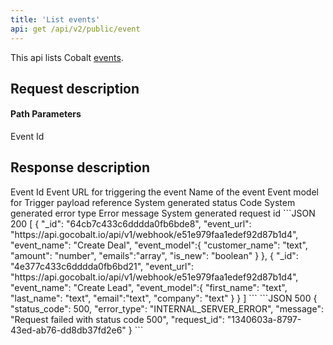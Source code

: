```yaml
---
title: 'List events'
api: get /api/v2/public/event
---
```


This api lists Cobalt [events](https://app.gocobalt.io/your-app#:~:text=Add%20events%20to%20send%20data%20from%20your%20app%20to%20other%20apps). 

## Request description
#### Path Parameters
<ParamField path="event_id" type="string" required>
  Event Id
</ParamField>

## Response description

<Tabs>
  <Tab title="200">
    <ResponseField name="_id" type="string">
      Event Id
    </ResponseField>
    <ResponseField name="event_url" type="string">
      Event URL for triggering the event
    </ResponseField>
    <ResponseField name="event_name" type="string">
      Name of the event
    </ResponseField>
    <ResponseField name="event_model" type="object">
      Event model for Trigger payload reference
    </ResponseField>
  </Tab>
  <Tab title="500">
    <ResponseField name="status_code" type="integer">
    System generated status Code
    </ResponseField>
    <ResponseField name="error_type" type="string">
    System generated error type
    </ResponseField>
    <ResponseField name="message" type="string">
    Error message
    </ResponseField>
    <ResponseField name="request_id" type="string">
    System generated request id
    </ResponseField>
  </Tab>
</Tabs>

<ResponseExample>
```JSON 200
  [
    {
      "_id": "64cb7c433c6dddda0fb6bde8",
      "event_url": "https://api.gocobalt.io/api/v1/webhook/e51e979faa1edef92d87b1d4",
      "event_name": "Create Deal",
      "event_model":{
        "customer_name": "text",
        "amount": "number",
        "emails":"array",
        "is_new": "boolean"
      }
    },
    {
    "_id": "4e377c433c6dddda0fb6bd21",
    "event_url": "https://api.gocobalt.io/api/v1/webhook/e51e979faa1edef92d87b1d4",
    "event_name": "Create Lead",
    "event_model":{
      "first_name": "text",
      "last_name": "text",
      "email":"text",
      "company": "text"
    }
}
  ]
```
```JSON 500
{
    "status_code": 500,
    "error_type": "INTERNAL_SERVER_ERROR",
    "message": "Request failed with status code 500",
    "request_id": "1340603a-8797-43ed-ab76-dd8db37fd2e6"
}
```
</ ResponseExample>